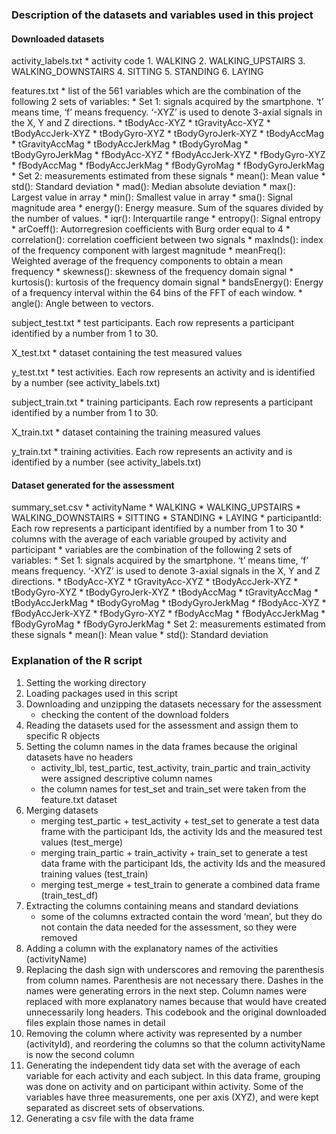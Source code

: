 ### Description of the datasets and variables used in this project

#### Downloaded datasets

activity_labels.txt
  * activity code
    1. WALKING
    2. WALKING_UPSTAIRS
    3. WALKING_DOWNSTAIRS
    4. SITTING
    5. STANDING
    6. LAYING
    
features.txt
  * list of the 561 variables which are the combination of the following 2 sets of variables:
    * Set 1: signals acquired by the smartphone. 't' means time, 'f' means frequency. '-XYZ' is used to denote 3-axial signals in the X, Y and Z directions.
        * tBodyAcc-XYZ
        * tGravityAcc-XYZ
        * tBodyAccJerk-XYZ
        * tBodyGyro-XYZ
        * tBodyGyroJerk-XYZ
        * tBodyAccMag
        * tGravityAccMag
        * tBodyAccJerkMag
        * tBodyGyroMag
        * tBodyGyroJerkMag
        * fBodyAcc-XYZ
        * fBodyAccJerk-XYZ
        * fBodyGyro-XYZ
        * fBodyAccMag
        * fBodyAccJerkMag
        * fBodyGyroMag
        * fBodyGyroJerkMag
    * Set 2: measurements estimated from these signals
        * mean(): Mean value
        * std(): Standard deviation
        * mad(): Median absolute deviation 
        * max(): Largest value in array
        * min(): Smallest value in array
        * sma(): Signal magnitude area
        * energy(): Energy measure. Sum of the squares divided by the number of values. 
        * iqr(): Interquartile range 
        * entropy(): Signal entropy
        * arCoeff(): Autorregresion coefficients with Burg order equal to 4
        * correlation(): correlation coefficient between two signals
        * maxInds(): index of the frequency component with largest magnitude
        * meanFreq(): Weighted average of the frequency components to obtain a mean frequency
        * skewness(): skewness of the frequency domain signal 
        * kurtosis(): kurtosis of the frequency domain signal 
        * bandsEnergy(): Energy of a frequency interval within the 64 bins of the FFT of each window.
        * angle(): Angle between to vectors.

subject_test.txt
  * test participants. Each row represents a participant identified by a number from 1 to 30.
  
X_test.txt
  * dataset containing the test measured values
  
y_test.txt
  * test activities. Each row represents an activity and is identified by a number (see activity_labels.txt)
  
subject_train.txt
  * training participants. Each row represents a participant identified by a number from 1 to 30.
  
X_train.txt
  * dataset containing the training measured values
  
y_train.txt
  * training activities. Each row represents an activity and is identified by a number (see activity_labels.txt)
  
#### Dataset generated for the assessment

summary_set.csv
  * activityName
    * WALKING
    * WALKING_UPSTAIRS
    * WALKING_DOWNSTAIRS
    * SITTING
    * STANDING
    * LAYING
  * participantId: Each row represents a participant identified by a number from 1 to 30
  * columns with the average of each variable grouped by activity and participant
    * variables are the combination of the following 2 sets of variables:
    * Set 1: signals acquired by the smartphone. 't' means time, 'f' means frequency. '-XYZ' is used to denote 3-axial signals in the X, Y and Z directions.
        * tBodyAcc-XYZ
        * tGravityAcc-XYZ
        * tBodyAccJerk-XYZ
        * tBodyGyro-XYZ
        * tBodyGyroJerk-XYZ
        * tBodyAccMag
        * tGravityAccMag
        * tBodyAccJerkMag
        * tBodyGyroMag
        * tBodyGyroJerkMag
        * fBodyAcc-XYZ
        * fBodyAccJerk-XYZ
        * fBodyGyro-XYZ
        * fBodyAccMag
        * fBodyAccJerkMag
        * fBodyGyroMag
        * fBodyGyroJerkMag
    * Set 2: measurements estimated from these signals
        * mean(): Mean value
        * std(): Standard deviation
        
### Explanation of the R script
1. Setting the working directory
2. Loading packages used in this script
3. Downloading and unzipping the datasets necessary for the assessment
    * checking the content of the download folders
4. Reading the datasets used for the assessment and assign them to specific R objects
5. Setting the column names in the data frames because the original datasets have no headers
    * activity_lbl, test_partic, test_activity, train_partic and train_activity were assigned descriptive column names
    * the column names for test_set and train_set were taken from the feature.txt dataset
6. Merging datasets
    * merging test_partic + test_activity + test_set to generate a test data frame with the participant Ids, the activity Ids and the measured test values (test_merge)
    * merging train_partic + train_activity + train_set to generate a test data frame with the participant Ids, the activity Ids and the measured training values (test_train)
    * merging test_merge + test_train to generate a combined data frame (train_test_df)
7. Extracting the columns containing means and standard deviations
    * some of the columns extracted contain the word 'mean', but they do not contain the data needed for the assessment, so they were removed
8. Adding a column with the explanatory names of the activities (activityName)
9. Replacing the dash sign with underscores and removing the parenthesis from column names. Parenthesis are not necessary there. Dashes in the names were generating errors in the next step. Column names were replaced with more explanatory names because that would have created unnecessarily long headers. This codebook and the original downloaded files explain those names in detail
10. Removing the column where activity was represented by a number (activityId), and reordering the columns so that the column activityName is now the second column
11. Generating the independent tidy data set with the average of each variable for each activity and each subject. In this data frame, grouping was done on activity and on participant within activity. Some of the variables have three measurements, one per axis (XYZ), and were kept separated as discreet sets of observations.
12. Generating a csv file with the data frame
